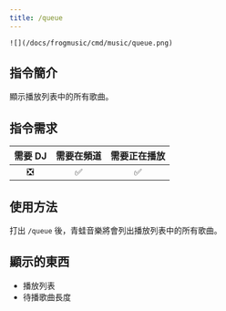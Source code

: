 ```yaml
---
title: /queue
---
```

`![](/docs/frogmusic/cmd/music/queue.png)`

## 指令簡介
<Info>  
顯示播放列表中的所有歌曲。
</Info>

## 指令需求
| 需要 DJ |	需要在頻道 | 需要正在播放 |
| :-----: | :-------: | :---------: |
|   ❎   |    ✅     |     ✅      |

## 使用方法
打出 `/queue` 後，青蛙音樂將會列出播放列表中的所有歌曲。

## 顯示的東西  
- 播放列表
- 待播歌曲長度

